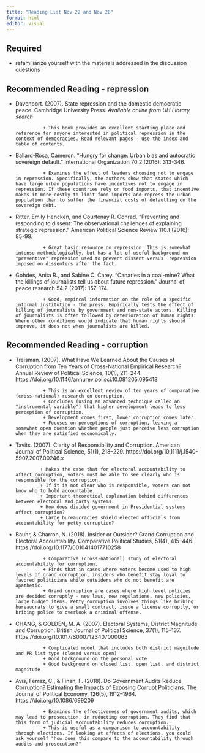 ```yaml
---
title: "Reading List Nov 22 and Nov 28"
format: html
editor: visual
---
```


## Required

-   refamiliarize yourself with the materials addressed in the discussion questions

## Recommended Reading - repression

-   Davenport. (2007). State repression and the domestic democratic peace. Cambridge University Press. *Available online from UH Library search*

                  + This book provides an excellent starting place and reference for anyone interested in political repression in the context of democracies. Read relevant pages - use the index and table of contents.

-   Ballard-Rosa, Cameron. "Hungry for change: Urban bias and autocratic sovereign default." International Organization 70.2 (2016): 313-346.

                  + Examines the effect of leaders choosing not to engage in repression. Specifically, the authors show that states which have large urban populations have incentives not to engage in repression. If these countries rely on food imports, that incentive makes it more costly to limit food imports and repress the urban population than to suffer the financial costs of defaulting on the sovereign debt. 

-   Ritter, Emily Hencken, and Courtenay R. Conrad. "Preventing and responding to dissent: The observational challenges of explaining strategic repression." American Political Science Review 110.1 (2016): 85-99.

                  + Great basic resource on repression. This is somewhat intense methodologically, but has a lot of useful background on "preventive" repression used to prevent dissent versus  repression imposed on dissenters after the fact. 

-   Gohdes, Anita R., and Sabine C. Carey. "Canaries in a coal-mine? What the killings of journalists tell us about future repression." Journal of peace research 54.2 (2017): 157-174.

                  + Good, empircal information on the role of a specific informal institution - the press. Empirically tests the effect of killing of journalists by government and non-state actors. Killing of journalists is often followed by deterioration of human rights. Where other conditions would indicate that human rights should improve, it does not when journalists are killed. 

## Recommended Reading - corruption

-   Treisman. (2007). What Have We Learned About the Causes of Corruption from Ten Years of Cross-National Empirical Research? Annual Review of Political Science, 10(1), 211--244. https://doi.org/10.1146/annurev.polisci.10.081205.095418

                  + This is an excellent review of ten years of comparative (cross-national) research on corruption. 
                  + Concludes (using an advanced technique called an "instrumental variable") that higher development leads to less perception of corruption.
                  + Development comes first, lower corruption comes later.
                  + Focuses on perceptions of corruption, leaving a somewhat open question whether people just perceive less corruption when they are satisfied economically.

-   Tavits. (2007). Clarity of Responsibility and Corruption. American Journal of Political Science, 51(1), 218--229. https://doi.org/10.1111/j.1540-5907.2007.00246.x

                 + Makes the case that for electoral accountability to affect corruption, voters must be able to see clearly who is responsible for the corruption. 
                 + If it is not clear who is responsible, voters can not know who to hold accountable.
                 + Important theoretical explanation behind differences between electoral and party systems.
                 + How does divided government in Presidential systems affect corruption?
                 + Large bureaucracies shield elected officials from accountability for petty corruption?

-   Bauhr, & Charron, N. (2018). Insider or Outsider? Grand Corruption and Electoral Accountability. Comparative Political Studies, 51(4), 415--446. https://doi.org/10.1177/0010414017710258

                  + Comparative (cross-national) study of electoral accountability for corruption.
                  + Finds that in cases where voters become used to high levels of grand corruption, insiders who benefit stay loyal to favored politicians while outsiders who do not benefit are apathetic.
                  + Grand corruption are cases where high level policies are decided corruptly - new laws, new regulations, new policies, large budget items. Petty corruption involves things like bribing bureaucrats to give a small contract, issue a license corruptly, or bribing police to overlook a criminal offense.

-   CHANG, & GOLDEN, M. A. (2007). Electoral Systems, District Magnitude and Corruption. British Journal of Political Science, 37(1), 115--137. https://doi.org/10.1017/S0007123407000063

                  + Complicated model that includes both district magnitude and PR list type (closed versus open)
                  + Good background on the personal vote
                  + Good background on closed list, open list, and district magnitude

-   Avis, Ferraz, C., & Finan, F. (2018). Do Government Audits Reduce Corruption? Estimating the Impacts of Exposing Corrupt Politicians. The Journal of Political Economy, 126(5), 1912--1964. https://doi.org/10.1086/699209

                  + Examines the effectiveness of government audits, which may lead to prosecution, in reducting corruption. They find that this form of judicial accountability reduces corruption. 
                  + This is useful as a comparison to accountability through elections. If looking at effects of elections, you could ask yourself "how does this compare to the accountability through audits and prosecution?"

